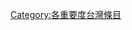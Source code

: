 {{catmore1|[[WikiProject:臺灣|WikiProject:臺灣]]}}
{{Articles by Importance|topic=臺灣|project=臺灣|format=toc}}
{{emptycat}}


[[Category:各重要度台灣條目|Category:各重要度台灣條目]]